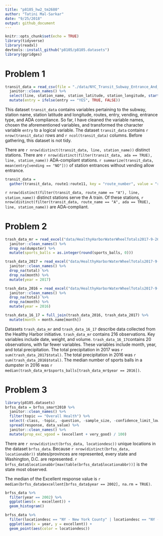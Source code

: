 ```yaml
---
title: "p8105_hw2_tm2680"
author: "Tatini Mal-Sarkar"
date: "9/25/2018"
output: github_document
---
```


```r
knitr::opts_chunk$set(echo = TRUE)
library(tidyverse)
library(readxl)
devtools::install_github("p8105/p8105.datasets")
library(ggridges)
```

# Problem 1
```r
transit_data = read_csv(file = "./data/NYC_Transit_Subway_Entrance_And_Exit_Data.csv") %>% 
  janitor::clean_names() %>% 
  select(line, station_name, station_latitude, station_longitude, starts_with("route"), entry, vending, entrance_type, ada) %>% 
  mutate(entry = ifelse(entry == "YES", TRUE, FALSE))
```

This dataset `transit_data` contains variables pertaining to the subway, station name, station latitude and longitude, routes, entry, vending, entrance type, and ADA compliance. So far, I have cleaned the variable names, chosen the aforementioned variables, and transformed the character variable `entry` to a logical variable. The dataset `transit_data` contains `r nrow(transit_data)` rows and `r ncol(transit_data)` columns. Before gathering, this dataset is not tidy.

There are `r nrow(distinct(transit_data, line, station_name))` distinct stations. There are `r nrow(distinct(filter(transit_data, ada == TRUE), line, station_name))` ADA-compliant stations. `r summarize(transit_data, mean(entry[vending == "NO"]))` of station entrances without vending allow entrance.

```r
transit_data =
  gather(transit_data, route1:route11, key = "route_number", value = "route_name") 
```

`r nrow(distinct(filter(transit_data, route_name == "A"), line, station_name))` distinct stations serve the A train. Of these stations, `r nrow(distinct(filter(transit_data, route_name == "A", ada == TRUE), line, station_name))` are ADA-compliant. 

# Problem 2
```r
trash_data_mr = read_excel("data/HealthyHarborWaterWheelTotals2017-9-26.xlsx", sheet = "Mr. Trash Wheel", range = cell_cols("A:N")) %>% 
  janitor::clean_names() %>% 
  drop_na(dumpster) %>% 
  mutate(sports_balls = as.integer(round(sports_balls, 0)))
```

```r
trash_data_2017 = read_excel("data/HealthyHarborWaterWheelTotals2017-9-26.xlsx", sheet = "2017 Precipitation", skip = 1) %>% 
  janitor::clean_names() %>% 
  drop_na(total) %>% 
  drop_na(month) %>% 
  mutate(year = 2017)
```

```r
trash_data_2016 = read_excel("data/HealthyHarborWaterWheelTotals2017-9-26.xlsx", sheet = "2016 Precipitation", skip = 1) %>% 
  janitor::clean_names() %>% 
  drop_na(total) %>% 
  drop_na(month) %>% 
  mutate(year = 2016)
```

```r
trash_data_16_17 = full_join(trash_data_2016, trash_data_2017) %>% 
  mutate(month = month.name[month])
```

Datasets `trash_data_mr` and `trash_data_16_17` describe data collected from the Healthy Harbor initiative. `trash_data_mr` contains 216 observations. Key variables include date, weight, and volume. `trash_data_16_17`contains 20 observations, with far fewer variables. These variables include month, year, and total precipitation. The total precipitation in 2017 was `r sum(trash_data_2017$total)`. The total precipitation in 2016 was `r sum(trash_data_2016$total)`. The median number of sports balls in a dumpster in 2016 was `r median(trash_data_mr$sports_balls[trash_data_mr$year == 2016])`.

# Problem 3
```r
library(p8105.datasets)
brfss_data = brfss_smart2010 %>% 
  janitor::clean_names() %>% 
  filter(topic == "Overall Health") %>% 
  select(-class, -topic, -question, -sample_size, -confidence_limit_low:-geo_location) %>% 
  spread(response, data_value) %>% 
  janitor::clean_names() %>% 
  mutate(prop_exc_vgood = (excellent + very_good) / 100)
```

There are `r nrow(distinct(brfss_data, locationdesc))` unique locations in the dataset `brfss_data`. Because `r nrow(distinct(brfss_data, locationabbr))` states/provinces are represented, every state and Washington, D.C. are represented. 
`r brfss_data$locationabbr[max(table(brfss_data$locationabbr))]` is the state most observed.

The median of the Excellent response value is `r median(brfss_data$excellent[brfss_data$year == 2002], na.rm = TRUE)`.

```r
brfss_data %>% 
  filter(year == 2002) %>% 
  ggplot(aes(x = excellent)) +
  geom_histogram()
```

```r
brfss_data %>% 
  filter(locationdesc == "NY - New York County" | locationdesc == "NY - Queens County") %>% 
  ggplot(aes(x = year, y = excellent)) +
  geom_point(aes(color = locationdesc))
```

